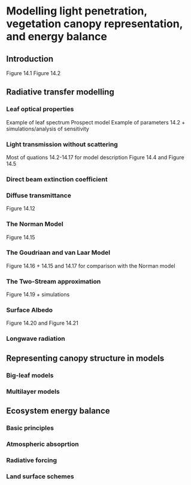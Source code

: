 # Modelling light penetration, vegetation canopy representation, and energy balance
\chaptermark{Light}
<!-- Mainly Chapter 14 from Bonan -->

## Introduction
<!-- Bonan, Chapter 14.1 -->
Figure 14.1
Figure 14.2

## Radiative transfer modelling
### Leaf optical properties
<!-- Bonan, Chapter 14.2 -->
Example of leaf spectrum
Prospect model
Example of parameters 14.2 + simulations/analysis of sensitivity

### Light transmission without scattering
<!-- The Beer-Bouguer-Lambert law -->
<!-- Bonan, Chapter 14.3 -->
Most of quations 14.2-14.17 for model description
Figure 14.4 and Figure 14.5

### Direct beam extinction coefficient
<!-- Could be skipped -->
<!-- Bonan, Chapter 14.4 -->

### Diffuse transmittance
<!-- Bonan, Chapter 14.5 -->
Figure 14.12

### The Norman Model
<!-- Bonan, Chapter 14.6 -->
<!-- Numerical -->
Figure 14.15

### The Goudriaan and van Laar Model
<!-- Bonan, Chapter 14.7 -->
<!-- Analytical -->
Figure 14.16 + 14.15 and 14.17 for comparison with the Norman model

### The Two-Stream approximation
<!-- Bonan, Chapter 14.8 -->
Figure 14.19 + simulations

### Surface Albedo
<!-- Bonan, Chapter 14.9 -->
Figure 14.20 and Figure 14.21

### Longwave radiation
<!-- Bonan, Chapter 14.10 -->

## Representing canopy structure in models

### Big-leaf models
<!-- Bonan, Chapter 15.2 -->

### Multilayer models
<!-- Bonan, Chapter 15.4 -->

## Ecosystem energy balance
<!-- UCL 2.3 and 4.2 -->
<!-- Bonan, Chapter 7 -->

### Basic principles
<!-- UCL 2.3.1 and 4.2.1 -->

### Atmospheric absoprtion
<!-- UCL 2.3.2 -->

### Radiative forcing
<!-- UCL 2.3.3 -->

### Land surface schemes
<!-- UCL 4.2.3 -->
<!-- First, second and third generation models -->